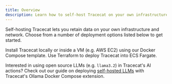 ```yaml
---
title: Overview
description: Learn how to self-host Tracecat on your own infrastructure.
---
```


Self-hosting Tracecat lets you retain data on your own infrastructure and network.
Choose from a number of deployment options listed below to get started.

<CardGroup cols={2}>
  <Card title="Docker Compose" icon="docker" href="/self-hosting/deployment-options/docker-compose">
    Install Tracecat locally or inside a VM (e.g. AWS EC2) using our Docker Compose template.
  </Card>
  <Card title="AWS ECS Fargate" icon="aws" href="/self-hosting/deployment-options/aws-ecs">
    Use Terraform to deploy Tracecat into ECS Fargate.
  </Card>
</CardGroup>

Interested in using open source LLMs (e.g. `llama3.2`) in Tracecat's AI actions?
Check out our guide on deploying [self-hosted LLMs](/self-hosting/llms) with Tracecat's Ollama Docker Compose extension.
